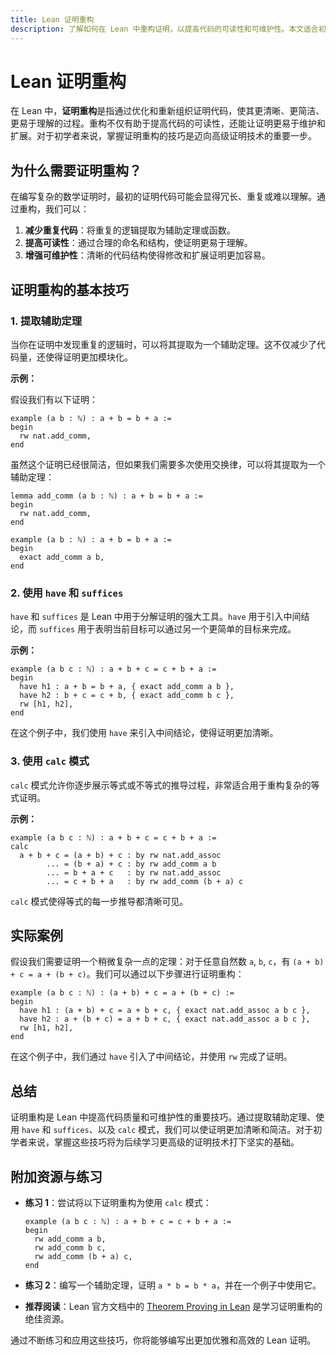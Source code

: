 ```yaml
---
title: Lean 证明重构
description: 了解如何在 Lean 中重构证明，以提高代码的可读性和可维护性。本文适合初学者，包含清晰的解释、代码示例和实际案例。
---
```


# Lean 证明重构

在 Lean 中，**证明重构**是指通过优化和重新组织证明代码，使其更清晰、更简洁、更易于理解的过程。重构不仅有助于提高代码的可读性，还能让证明更易于维护和扩展。对于初学者来说，掌握证明重构的技巧是迈向高级证明技术的重要一步。

## 为什么需要证明重构？

在编写复杂的数学证明时，最初的证明代码可能会显得冗长、重复或难以理解。通过重构，我们可以：

1. **减少重复代码**：将重复的逻辑提取为辅助定理或函数。
2. **提高可读性**：通过合理的命名和结构，使证明更易于理解。
3. **增强可维护性**：清晰的代码结构使得修改和扩展证明更加容易。

## 证明重构的基本技巧

### 1. 提取辅助定理

当你在证明中发现重复的逻辑时，可以将其提取为一个辅助定理。这不仅减少了代码量，还使得证明更加模块化。

**示例：**

假设我们有以下证明：

```lean
example (a b : ℕ) : a + b = b + a :=
begin
  rw nat.add_comm,
end
```

虽然这个证明已经很简洁，但如果我们需要多次使用交换律，可以将其提取为一个辅助定理：

```lean
lemma add_comm (a b : ℕ) : a + b = b + a :=
begin
  rw nat.add_comm,
end

example (a b : ℕ) : a + b = b + a :=
begin
  exact add_comm a b,
end
```

### 2. 使用 `have` 和 `suffices`

`have` 和 `suffices` 是 Lean 中用于分解证明的强大工具。`have` 用于引入中间结论，而 `suffices` 用于表明当前目标可以通过另一个更简单的目标来完成。

**示例：**

```lean
example (a b c : ℕ) : a + b + c = c + b + a :=
begin
  have h1 : a + b = b + a, { exact add_comm a b },
  have h2 : b + c = c + b, { exact add_comm b c },
  rw [h1, h2],
end
```

在这个例子中，我们使用 `have` 来引入中间结论，使得证明更加清晰。

### 3. 使用 `calc` 模式

`calc` 模式允许你逐步展示等式或不等式的推导过程，非常适合用于重构复杂的等式证明。

**示例：**

```lean
example (a b c : ℕ) : a + b + c = c + b + a :=
calc
  a + b + c = (a + b) + c : by rw nat.add_assoc
        ... = (b + a) + c : by rw add_comm a b
        ... = b + a + c   : by rw nat.add_assoc
        ... = c + b + a   : by rw add_comm (b + a) c
```

`calc` 模式使得等式的每一步推导都清晰可见。

## 实际案例

假设我们需要证明一个稍微复杂一点的定理：对于任意自然数 `a`, `b`, `c`，有 `(a + b) + c = a + (b + c)`。我们可以通过以下步骤进行证明重构：

```lean
example (a b c : ℕ) : (a + b) + c = a + (b + c) :=
begin
  have h1 : (a + b) + c = a + b + c, { exact nat.add_assoc a b c },
  have h2 : a + (b + c) = a + b + c, { exact nat.add_assoc a b c },
  rw [h1, h2],
end
```

在这个例子中，我们通过 `have` 引入了中间结论，并使用 `rw` 完成了证明。

## 总结

证明重构是 Lean 中提高代码质量和可维护性的重要技巧。通过提取辅助定理、使用 `have` 和 `suffices`、以及 `calc` 模式，我们可以使证明更加清晰和简洁。对于初学者来说，掌握这些技巧将为后续学习更高级的证明技术打下坚实的基础。

## 附加资源与练习

- **练习 1**：尝试将以下证明重构为使用 `calc` 模式：
  ```lean
  example (a b c : ℕ) : a + b + c = c + b + a :=
  begin
    rw add_comm a b,
    rw add_comm b c,
    rw add_comm (b + a) c,
  end
  ```

- **练习 2**：编写一个辅助定理，证明 `a * b = b * a`，并在一个例子中使用它。

- **推荐阅读**：Lean 官方文档中的 [Theorem Proving in Lean](https://leanprover.github.io/theorem_proving_in_lean/) 是学习证明重构的绝佳资源。

通过不断练习和应用这些技巧，你将能够编写出更加优雅和高效的 Lean 证明。